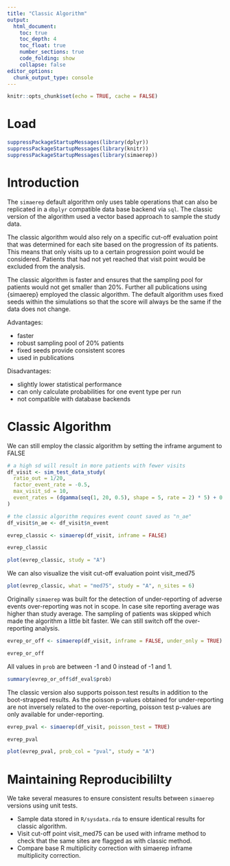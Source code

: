 ```yaml
---
title: "Classic Algorithm"
output:
  html_document:
    toc: true
    toc_depth: 4
    toc_float: true
    number_sections: true
    code_folding: show
    collapse: false
editor_options:
  chunk_output_type: console
---
```


```r
knitr::opts_chunk$set(echo = TRUE, cache = FALSE)
```

# Load
```r
suppressPackageStartupMessages(library(dplyr))
suppressPackageStartupMessages(library(knitr))
suppressPackageStartupMessages(library(simaerep))
```

# Introduction

The `simaerep` default algorithm only uses table operations that can also be 
replicated in a `dbplyr` compatible data base backend via `sql`. The classic
version of the algorithm used a vector based approach to sample the study data.

The classic algorithm would also rely on a specific cut-off evaluation point
that was determined for each site based on the progression of its patients. This
means that only visits up to a certain progression point would be considered. 
Patients that had not yet reached that visit point would be excluded from the
analysis.

The classic algorithm is faster and ensures that the sampling pool for patients
would not get smaller than 20%. Further all publications using {simaerep} employed
the classic algorithm. The default algorithm uses fixed seeds within the simulations
so that the score will always be the same if the data does not change.

Advantages:

- faster
- robust sampling pool of 20% patients
- fixed seeds provide consistent scores
- used in publications

Disadvantages:

- slightly lower statistical performance
- can only calculate probabilities for one event type per run
- not compatible with database backends

# Classic Algorithm

We can still employ the classic algorithm by setting the inframe argument to FALSE

```r

# a high sd will result in more patients with fewer visits
df_visit <- sim_test_data_study(
  ratio_out = 1/20,
  factor_event_rate = -0.5,
  max_visit_sd = 10,
  event_rates = (dgamma(seq(1, 20, 0.5), shape = 5, rate = 2) * 5) + 0.1
)

# the classic algorithm requires event count saved as "n_ae"
df_visit$n_ae <- df_visit$n_event

evrep_classic <- simaerep(df_visit, inframe = FALSE)

evrep_classic

plot(evrep_classic, study = "A")
```

We can also visualize the visit cut-off evaluation point visit_med75

```r
plot(evrep_classic, what = "med75", study = "A", n_sites = 6)
```

Originally `simaerep` was built for the detection of under-reporting of adverse
events over-reporting was not in scope. In case site reporting average was higher
than study average. The sampling of patients was skipped which made the algorithm
a little bit faster. We can still switch off the over-reporting analysis.

```r
evrep_or_off <- simaerep(df_visit, inframe = FALSE, under_only = TRUE)

evrep_or_off
```

All values in `prob` are between -1 and 0 instead of -1 and 1.

```r
summary(evrep_or_off$df_eval$prob)
```

The classic version also supports poisson.test results in addition to the boot-strapped results.
As the poisson p-values obtained for under-reporting are not inversely related to the over-reporting,
poisson test p-values are only available for under-reporting.

```r
evrep_pval <- simaerep(df_visit, poisson_test = TRUE)

evrep_pval

plot(evrep_pval, prob_col = "pval", study = "A")
```



# Maintaining Reproducibililty

We take several measures to ensure consistent results between `simaerep` versions using unit tests.

- Sample data stored in `R/sysdata.rda` to ensure identical results for classic algorithm.
- Visit cut-off point visit_med75 can be used with inframe method to check that the same sites are flagged as with classic method.
- Compare base R multiplicity correction with simaerep inframe multiplicity correction.

